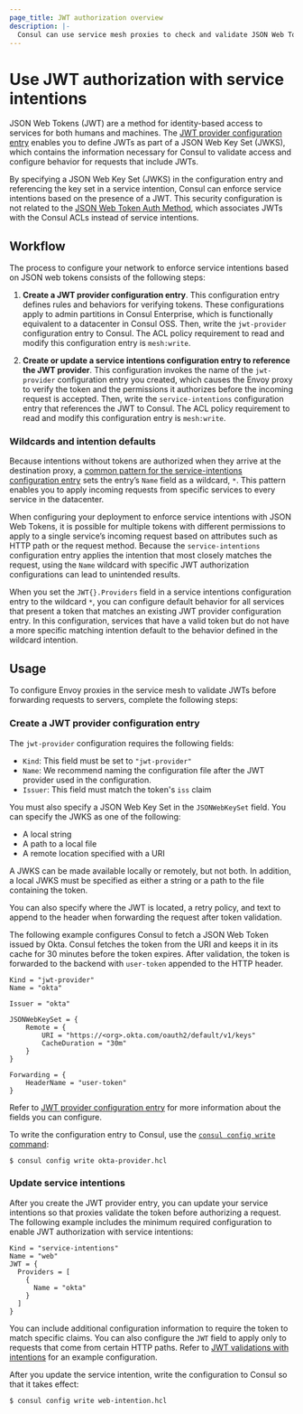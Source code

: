 ```yaml
---
page_title: JWT authorization overview
description: |-
  Consul can use service mesh proxies to check and validate JSON Web Tokens (JWT) to enable additional identify-based access security for both human and machine users. Learn how to configure a JWT provider configuration entry and a service intentions configuration entry to authorize requests.
---
```


# Use JWT authorization with service intentions

JSON Web Tokens (JWT) are a method for identity-based access to services for both humans and machines. The [JWT provider configuration entry](/consul/docs/connect/config-entries/jwt-provider) enables you to define JWTs as part of a JSON Web Key Set (JWKS), which contains the information necessary for Consul to validate access and configure behavior for requests that include JWTs.

By specifying a JSON Web Key Set (JWKS) in the configuration entry and referencing the key set in a service intention, Consul can enforce service intentions based on the presence of a JWT. This security configuration is not related to the [JSON Web Token Auth Method](/consul/docs/security/acl/auth-methods/jwt), which associates JWTs with the Consul ACLs instead of service intentions.

## Workflow

The process to configure your network to enforce service intentions based on JSON web tokens consists of the following steps:

1. **Create a JWT provider configuration entry**. This configuration entry defines rules and behaviors for verifying tokens. These configurations apply to admin partitions in Consul Enterprise, which is functionally equivalent to a datacenter in Consul OSS. Then, write the `jwt-provider` configuration entry to Consul. The ACL policy requirement to read and modify this configuration entry is `mesh:write`.

1. **Create or update a service intentions configuration entry to reference the JWT provider**. This configuration invokes the name of the `jwt-provider` configuration entry you created, which causes the Envoy proxy to verify the token and the permissions it authorizes before the incoming request is accepted. Then, write the `service-intentions` configuration entry that references the JWT to Consul. The ACL policy requirement to read and modify this configuration entry is `mesh:write`.

### Wildcards and intention defaults

Because intentions without tokens are authorized when they arrive at the destination proxy, a [common pattern for the service-intentions configuration entry](/consul/docs/connect/config-entries/service-intentions#l4-intentions-for-all-destinations) sets the entry’s `Name` field as a wildcard, `*`. This pattern enables you to apply incoming requests from specific services to every service in the datacenter.

When configuring your deployment to enforce service intentions with JSON Web Tokens, it is possible for multiple tokens with different permissions to apply to a single service’s incoming request based on attributes such as HTTP path or the request method. Because the `service-intentions` configuration entry applies the intention that most closely matches the request, using the `Name` wildcard with specific JWT authorization configurations can lead to unintended results.

When you set the `JWT{}.Providers` field in a service intentions configuration entry to the wildcard `*`, you can configure default behavior for all services that present a token that matches an existing JWT provider configuration entry. In this configuration, services that have a valid token but do not have a more specific matching intention default to the behavior defined in the wildcard intention.

## Usage

To configure Envoy proxies in the service mesh to validate JWTs before forwarding requests to servers, complete the following steps:

### Create a JWT provider configuration entry

The `jwt-provider` configuration requires the following fields:

- `Kind`: This field must be set to `"jwt-provider"`
- `Name`: We recommend naming the configuration file after the JWT provider used in the configuration.
- `Issuer`: This field must match the token's `iss` claim

You must also specify a JSON Web Key Set in the `JSONWebKeySet` field. You can specify the JWKS as one of the following:

- A local string
- A path to a local file
- A remote location specified with a URI

A JWKS can be made available locally or remotely, but not both. In addition, a local JWKS must be specified as either a string or a path to the file containing the token.

You can also specify where the JWT is located, a retry policy, and text to append to the header when forwarding the request after token validation.

The following example configures Consul to fetch a JSON Web Token issued by Okta. Consul fetches the token from the URI and keeps it in its cache for 30 minutes before the token expires. After validation, the token is forwarded to the backend with `user-token` appended to the HTTP header.

```hcl
Kind = "jwt-provider"
Name = "okta"

Issuer = "okta"

JSONWebKeySet = {
    Remote = {
        URI = "https://<org>.okta.com/oauth2/default/v1/keys"
        CacheDuration = "30m"
    }
}

Forwarding = {
    HeaderName = "user-token"
}
```

Refer to [JWT provider configuration entry](/consul/docs/connect/config-entries/jwt-provider) for more information about the fields you can configure.

To write the configuration entry to Consul, use the [`consul config write` command](/consul/commands/config/write):

```shell-session
$ consul config write okta-provider.hcl
```

### Update service intentions

After you create the JWT provider entry, you can update your service intentions so that proxies validate the token before authorizing a request. The following example includes the minimum required configuration to enable JWT authorization with service intentions:

```hcl
Kind = "service-intentions"
Name = "web"
JWT = {
  Providers = [
    {
      Name = "okta"
    }
  ]
}
```

You can include additional configuration information to require the token to match specific claims. You can also configure the `JWT` field to apply only to requests that come from certain HTTP paths. Refer to [JWT validations with intentions](/consul/docs/connect/config-entries/service-intentions#jwt-validations-with-intentions) for an example configuration.

After you update the service intention, write the configuration to Consul so that it takes effect:

```shell-session
$ consul config write web-intention.hcl
```
